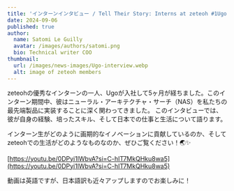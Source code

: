 ```yaml
---
title: 'インターンインタビュー / Tell Their Story: Interns at zeteoh #1Ugo'
date: 2024-09-06
published: true
author:
  name: Satomi Le Guilly
  avatar: /images/authors/satomi.png
  bio: Technical writer COO
thumbnail:
  url: /images/news-images/Ugo-interview.webp
  alt: image of zeteoh members
---
```


zeteohの優秀なインターンの一人、Ugoが入社して5ヶ月が経ちました。このインターン期間中、彼はニューラル・アーキテクチャ・サーチ（NAS）を私たちの最先端製品に実装することに深く関わってきました。
このインタビューでは、彼が自身の経験、培ったスキル、そして日本での仕事と生活について語ります。

インターン生がどのように画期的なイノベーションに貢献しているのか、そしてzeteohでの生活がどのようなものなのか、ぜひご覧ください！🌏✨

[https://youtu.be/0DPyi1lWbvA?si=C-hIT7MkQHku8wa5](https://youtu.be/0DPyi1lWbvA?si=C-hIT7MkQHku8wa5)

動画は英語ですが、日本語訳も近々アップしますのでお楽しみに！
